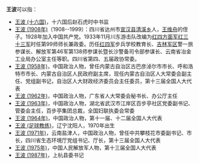 '''王波'''可以指：
* [[王波_(十六国)|王波 (十六国)]]，十六国后赵石虎时中书监
* [[王波_(1908年)|王波 (1908年)]]（1908--1999）：四川省达州市[[宣汉县|宣汉县]][[清溪乡|清溪乡]]人，[[王维舟|王维舟]]的侄子。1928年加入中国共产党。1933年11月川东游击队改编为[[红四方面军|红四方面军]][[红三十三军|红三十三军]]时任第99师师长兼政委。历任[[红四军|红四军]]步兵学校教育长、[[吉林军区|吉林军区]]警一旅参谋长、解放军第46军第138师参谋长暨长沙警备司令部参谋长、云南省冶金工业局办公室主任等职。四川省第四、五届政协常委。
* [[王波_(1958年)|王波 (1958年)]]，中国政治人物，曾任内蒙古自治区古巴彦淖尔市市长、呼和浩特市市长、内蒙古自治区人民政府副主席，现任内蒙古自治区人大常委会副主任、党组副书记，自治区人大财政经济委员会主任委员，第十三届全国人大代表
* [[王波_(1962年)|王波 (1962年)]]，中国政治人物，广东省人大常委会秘书长、办公厅主任
* [[王波_(1963年)|王波 (1963年)]]，中国政治人物，湖北省武汉市江岸区百步亭社区党委副书记、管委会主任，百步亭集团总裁，全国妇联执委会常委
* [[王波_(1964年)|王波 (1964年)]]，中国政治人物，第十一届、十二届全国人大代表
* [[王波_(足球教练)|王波 (足球教练)]]，辽宁沈阳人，1970年出生
* [[王波_(1971年)|王波 (1971年)]]，云南盐津人，中国政治人物，曾任中共攀枝花市委副书记、市长，四川省生态环境厅党组书记、厅长，第十三届全国人大代表
* [[王波_(1975年)|王波 (1975年)]]，中国人民解放军人物，第十三届全国人大代表
* [[王波_(1987年)|王波 (1987年)]]，上杭县委书记
{{Disambiguation|B|cat=二字王姓人名消歧义}}